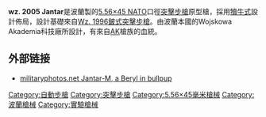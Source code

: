 {{noteTA
|G1=軍事
|G2=長度單位
|G3=Firearms
}}
{{Infobox Weapon
|name= Kbk wz. 2005 Jantar突擊步槍
|image= File:Jantar-M REMOV.jpg
|image_size= 300px
|caption= wz. 2005 Jantar突擊步槍
|origin={{flagcountry|Poland}}
|type= [[突擊步槍|突擊步槍]]
<!-- Type selection -->
|is_ranged=yes
|is_bladed=
|is_explosive=
|is_artillery=
|is_vehicle=
<!-- Service history -->
|service=
|used_by=
<!-- Production history -->
|designer=WAT
|design_date= 2005年
|manufacturer=Łucznik Arms
|production_date=
|number=
|variants=
<!-- General specifications -->
|weight= 3.8[[千克|公斤]]（8.38磅）（Jantar-M）
|length= 743毫米（29.25寸）
|part_length= 457毫米（17.99寸）
|crew=
<!-- Ranged weapon specifications --> 
|cartridge= [[5.56×45mm_NATO|5.56×45毫米]]
|caliber= 5.56毫米
|action= [[氣動式|長行程導氣式活塞]]，[[轉拴式槍栓|轉拴式槍栓]]
|rate=
|velocity=920米／秒
|range=
|max_range=
|feed= 30發[[彈匣|彈匣]]
|sights=
|mode= 半自動、全自動，可[[擊發調變槍械|選射]]
}} 

'''wz. 2005 Jantar'''是波蘭製的[[5.56×45mm_NATO|5.56×45 NATO]]口徑[[突擊步槍|突擊步槍]]原型槍，採用[[犢牛式|犢牛式]]設計佈局，設計基礎來自[[Wz._1996鈹式突擊步槍|Wz. 1996鈹式突擊步槍]]。由波蘭本國的Wojskowa Akademia科技廠所設計，有來自[[卡拉什尼科夫自動步槍|AK]]槍族的血統。

== 外部链接 ==
{{commons|Kbk wz. 2005 Jantar}}
* [https://web.archive.org/web/20080410204533/http://www.militaryphotos.net/forums/showthread.php?t=61598 militaryphotos.net  Jantar-M, a Beryl in bullpup]
{{槍械小作品}}
{{AK槍族}}
{{犢牛式槍械}}

[[Category:自動步槍|Category:自動步槍]]
[[Category:突擊步槍|Category:突擊步槍]]
[[Category:5.56×45毫米槍械|Category:5.56×45毫米槍械]]
[[Category:波蘭槍械|Category:波蘭槍械]]
[[Category:實驗槍械|Category:實驗槍械]]